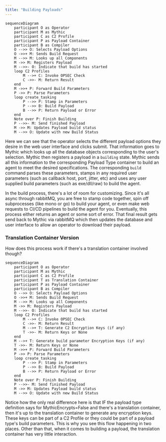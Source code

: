 ```yaml
---
title: "Building Payloads"
---
```


```mermaid
sequenceDiagram
    participant O as Operator
    participant M as Mythic
    participant C as C2 Profile
    participant P as Payload Container
    participant B as Compiler
    O -->> O: Selects Payload Options
    O ->>+ M: Sends Build Request
    M -->> M: Looks up all Components
    M ->> M: Registers Payload
    M -->>- O: Indicate that build has started
    loop C2 Profiles
        M -->+ C: Invoke OPSEC Check
        C ->>- M: Return Result
    end
    M ->>+ P: Forward Build Parameters
    P ->> P: Parse Parameters
    loop create_tasking
        P -->> P: Stamp in Parameters
        P -->> B: Build Payload
        B -->> P: Return Payload or Error
    end
    Note over P: Finish Building
    P -->>- M: Send finished Payload
    M ->> M: Updates Payload build status
    M -->> O: Update with new Build Status
```

Here we can see that the operator selects the different payload options they desire in the web user interface and clicks submit. That information goes to Mythic which looks up all the database objects corresponding to the user's selection. Mythic then registers a payload in a `building` state. Mythic sends all this information to the corresponding Payload Type container to build an agent to meet the desired specifications. The corresponding `build` command parses these parameters, stamps in any required user parameters (such as callback host, port, jitter, etc) and uses any user supplied build parameters (such as exe/dll/raw) to build the agent.

In the build process, there's a lot of room for customizing. Since it's all async through rabbitMQ, you are free to stamp code together, spin off subprocesses (like mono or go) to build your agent, or even make web requests to CI/CD pipelines to build the agent for you. Eventually, this process either returns an agent or some sort of error. That final result gets send back to Mythic via rabbitMQ which then updates the database and user interface to allow an operator to download their payload.

### Translation Container Version

How does this process work if there's a translation container involved though?

```mermaid
sequenceDiagram
    participant O as Operator
    participant M as Mythic
    participant C as C2 Profile
    participant T as Translation Container
    participant P as Payload Container
    participant B as Compiler
    O -->> O: Selects Payload Options
    O ->>+ M: Sends Build Request
    M -->> M: Looks up all Components
    M ->> M: Registers Payload
    M -->>- O: Indicate that build has started
    loop C2 Profiles
        M -->+ C: Invoke OPSEC Check
        C ->>- M: Return Result
        M -->+ T: Generate C2 Encryption Keys (if any)
        T ->>- M: Return Keys or None
    end
    M -->+ T: Generate build parameter Encryption Keys (if any)
    T ->>- M: Return Keys or None
    M ->>+ P: Forward Build Parameters
    P ->> P: Parse Parameters
    loop create_tasking
        P -->> P: Stamp in Parameters
        P -->> B: Build Payload
        B -->> P: Return Payload or Error
    end
    Note over P: Finish Building
    P -->>- M: Send finished Payload
    M ->> M: Updates Payload build status
    M -->> O: Update with new Build Status
```

Notice how the only real difference here is that IF the payload type definition says for MythicEncrypts=False and there's a translation container, then it's up to the translation container to generate any encryption keys. These keys can be part of a C2 Profile or they could be part of a payload type's build parameters. This is why you see this flow happening in two places. Other than that, when it comes to building a payload, the translation container has very little interaction.

